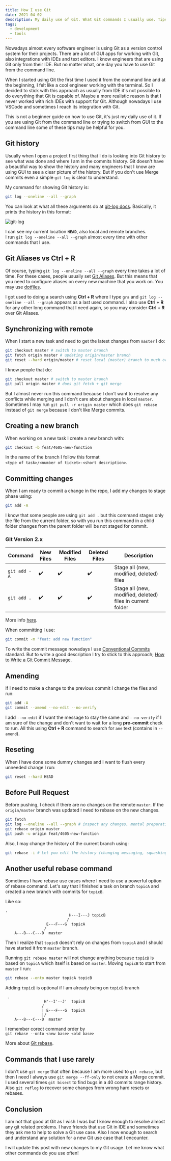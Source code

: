 ```yaml
---
title: How I use Git
date: 2021-04-02
description: My daily use of Git. What Git commands I usually use. Tips and tricks that I use every day.
tags:
  - development
  - tools
---
```


Nowadays almost every software engineer is using Git as a version control system for their projects.
There are a lot of GUI apps for working with Git, also integrations with IDEs and text editors.
I know engineers that are using Git only from their IDE. But no matter what, one day you have to use Git from the command line.

When I started using Git the first time I used it from the command line and at the beginning, I felt like a cool engineer working with the terminal.
So I decided to stick with this approach as usually from IDE it's not possible to do everything that Git is capable of.
Maybe a more realistic reason is that I never worked with rich IDEs with support for Git.
Although nowadays I use VSCode and sometimes I reach its integration with Git.

This is not a beginner guide on how to use Git, it's just my daily use of it.
If you are using Git from the command line or trying to switch from GUI to the command line some of these tips may be helpful for you.

## Git history

Usually when I open a project first thing that I do is looking into Git history to see what was done and where I am in the commits history.
Git doesn't have a beautiful way to show the history and many engineers that I know are using GUI to see a clear picture of the history.
But if you don't use Merge commits even a simple `git log` is clear to understand.

My command for showing Git history is:

```bash
git log --oneline --all --graph
```

You can look at what all these arguments do at [git-log docs](https://www.git-scm.com/docs/git-log).
Basically, it prints the history in this format:

![git-log](git-log.png)

I can see my current location **`HEAD`**, also local and remote branches. <br/>
I run `git log --oneline --all --graph` almost every time with other commands that I use.

## Git Aliases vs Ctrl + R

Of course, typing `git log --oneline --all --graph` every time takes a lot of time.
For these cases, people usually set [Git Aliases](https://git-scm.com/book/en/v2/Git-Basics-Git-Aliases).
But this means that you need to configure aliases on every new machine that you work on. You may use [dotfiles](https://dotfiles.github.io).

I got used to doing a search using **Ctrl + R** where I type `gra` and `git log --oneline --all --graph` appears as a last used command.
I also use **Ctrl + R** for any other long command that I need again, so you may consider **Ctrl + R** over Git Aliases.

## Synchronizing with remote

When I start a new task and need to get the latest changes from `master` I do:

```bash
git checkout master # switch to master branch
git fetch origin master # updating origin/master branch
git reset --hard origin/master # reset local (master) branch to much origin/master
```

I know people that do:

```bash
git checkout master # switch to master branch
git pull origin master # does git fetch + git merge
```

But I almost never run this command because I don't want to resolve any conflicts while merging and I don't care about changes in local `master`.
Sometimes I may run `git pull -r origin master` which does `git rebase` instead of `git merge` because I don't like Merge commits.

## Creating a new branch

When working on a new task I create a new branch with:

```bash
git checkout -b feat/4605-new-function
```

In the name of the branch I follow this format <br/>
`<type of task>/<number of ticket>-<short description>`.

## Committing changes

When I am ready to commit a change in the repo, I add my changes to stage phase using:

```bash
git add -A
```

I know that some people are using `git add .` but this command stages only the file from the current folder,
so with you run this command in a child folder changes from the parent folder will be not staged for commit.

### Git Version 2.x

| Command | New Files | Modified Files | Deleted Files | Description |
|-|-|-|-|-|
| `git add -A` | ✔️ | ✔️ | ✔️ | Stage all (new, modified, deleted) files |
| `git add .` | ✔️ | ✔️ | ✔️ | Stage all (new, modified, deleted) files in current folder |

More info [here](https://stackoverflow.com/questions/572549/difference-between-git-add-a-and-git-add).

When committing I use:

```bash
git commit -m "feat: add new function"
```

To write the commit message nowadays I use [Conventional Commits](https://www.conventionalcommits.org/en/v1.0.0-beta.2/) standard.
But to write a good description I try to stick to this approach; [How to Write a Git Commit Message](https://chris.beams.io/posts/git-commit/).

## Amending

If I need to make a change to the previous commit I change the files and run:

```bash
git add -A
git commit --amend --no-edit --no-verify
```

I add `--no-edit` if I want the message to stay the same and `--no-verify` if I am sure of the change and don't want to wait for a long **pre-commit** check to run.
All this using **Ctrl + R** command to search for `ame` text (contains in `--amend`).

## Reseting

When I have done some dummy changes and I want to flush every unneeded change I run:

```bash
git reset --hard HEAD
```

## Before Pull Request

Before pushing, I check if there are no changes on the remote `master`. If the `origin/master` branch was updated I need to rebase on the new changes.

```bash
git fetch
git log --oneline --all --graph # inspect any changes, mental preparation for any rebase conflicts
git rebase origin master
git push -u origin feat/4605-new-function
```

Also, I may change the history of the current branch using:

```bash
git rebase -i # Let you edit the history (changing messaging, squashing, ...)
```

## Another useful rebase command

Sometimes I have rebase use cases where I need to use a powerful option of rebase command.
Let's say that I finished a task on branch `topicA` and created a new branch with commits for `topicB`.

Like so:

```text
.
                            H---I---J topicB
                           /
                  E---F---G  topicA
                 /
    A---B---C---D  master
```

Then I realize that `topicB` doesn't rely on changes from `topicA` and I should have started it from `master` branch.

Running `git rebase master` will not change anything because `topicB` is based on `topicA` which itself is based on `master`.
Moving `topicB` to start from `master` I run:

```bash
git rebase --onto master topicA topicB
```

Adding `topicB` is optional if I am already being on `topicB` branch

```text
 .
                 H'--I'--J'  topicB
                /
                | E---F---G  topicA
                |/
    A---B---C---D  master
```

I remember corect command order by <br/>
 `git rebase --onto <new base> <old base>`

More about [Git rebase](https://git-scm.com/docs/git-rebase).

## Commands that I use rarely

I don't use `git merge` that often because I am more used to `git rebase`, but then I need I always use `git merge --ff-only` to not create a Merge commit. <br/>
I used several times `git bisect` to find bugs in a 40 commits range history. <br/>
Also `git reflog` to recover some changes from wrong hard resets or rebases. <br/>

## Conclusion

I am not that good at Git as I wish I was but I know enough to resolve almost any git related problems.
I have friends that use Git in IDE and sometimes they ask me to help to solve a Git use case.
Also I now enough to search and understand any solution for a new Git use case that I encounter.

I will update this post with new changes to my Git usage.
Let me know what other commands do you use often!
